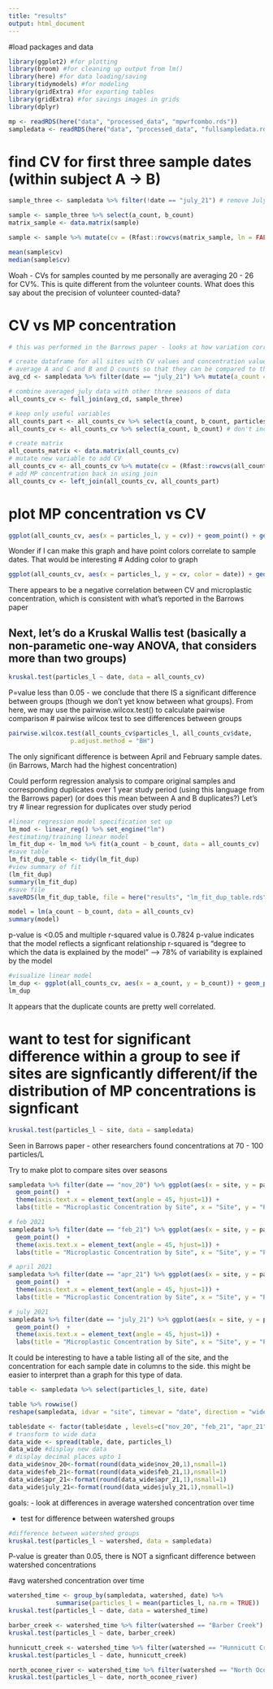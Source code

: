 ```yaml
---
title: "results"
output: html_document
---
```


#load packages and data
```r
library(ggplot2) #for plotting
library(broom) #for cleaning up output from lm()
library(here) #for data loading/saving
library(tidymodels) #for modeling
library(gridExtra) #for exporting tables
library(gridExtra) #for savings images in grids
library(dplyr)

mp <- readRDS(here("data", "processed_data", "mpwrfcombo.rds"))
sampledata <- readRDS(here("data", "processed_data", "fullsampledata.rds"))
```

# find CV for first three sample dates (within subject A -> B)
```r
sample_three <- sampledata %>% filter(!date == "july_21") # remove July samples (counted by volunteers, not by self)

sample <- sample_three %>% select(a_count, b_count)
matrix_sample <- data.matrix(sample)

sample <- sample %>% mutate(cv = (Rfast::rowcvs(matrix_sample, ln = FALSE)*100))

mean(sample$cv)
median(sample$cv)
```

Woah - CVs for samples counted by me personally are averaging 20 - 26 for CV%. This is quite different from the volunteer counts. What does this say about the precision of volunteer counted-data? 

# CV vs MP concentration
```r
# this was performed in the Barrows paper - looks at how variation correlates with concentration - previous findings showed that high-concentration sites had less variability among replicates

# create dataframe for all sites with CV values and concentration values
# average A and C and B and D counts so that they can be compared to the other sample dates for variation
avg_cd <- sampledata %>% filter(date == "july_21") %>% mutate(a_count = ((a_count+c_count)/2)) %>% mutate(b_count = ((b_count+d_count/2)))

# combine averaged july data with other three seasons of data
all_counts_cv <- full_join(avg_cd, sample_three)

# keep only useful variables
all_counts_part <- all_counts_cv %>% select(a_count, b_count, particles_l, date)
all_counts_cv <- all_counts_cv %>% select(a_count, b_count) # don't include particles/L so it won't be calculated with CV

# create matrix
all_counts_matrix <- data.matrix(all_counts_cv)
# mutate new variable to add CV
all_counts_cv <- all_counts_cv %>% mutate(cv = (Rfast::rowcvs(all_counts_matrix, ln = FALSE)*100))
# add MP concentration back in using join
all_counts_cv <- left_join(all_counts_cv, all_counts_part)
```
# plot MP concentration vs CV
```r
ggplot(all_counts_cv, aes(x = particles_l, y = cv)) + geom_point() + geom_smooth(method = lm) + labs(title = "Coefficient of Variance vs. Microplastic Concentration ", x = "Particles/L", y = "Coefficient of Variance %") + scale_x_continuous(trans='log10') # use log scale to better visualize all points
```

Wonder if I can make this graph and have point colors correlate to sample dates. That would be interesting
# Adding color to graph
```r
ggplot(all_counts_cv, aes(x = particles_l, y = cv, color = date)) + geom_point() + labs(title = "Coefficient of Variance vs. Microplastic Concentration ", x = "Particles/L", y = "Coefficient of Variance %") + scale_x_continuous(trans='log10') # use log scale to better visualize all points
```

There appears to be a negative correlation between CV and microplastic concentration, which is consistent with what's reported in the Barrows paper

## Next, let's do a Kruskal Wallis test (basically a non-parametic one-way ANOVA, that considers more than two groups)
```r
kruskal.test(particles_l ~ date, data = all_counts_cv)
```

P=value less than 0.05 - we conclude that there IS a significant difference between groups (though we don't yet know between what groups). From here, we may use the pairwise.wilcox.test() to calculate pairwise comparison
# pairwise wilcox test to see differences between groups
```r
pairwise.wilcox.test(all_counts_cv$particles_l, all_counts_cv$date,
                 p.adjust.method = "BH")
```

The only significant difference is between April and February sample dates. (in Barrows, March had the highest concentration)

Could perform regression analysis to compare original samples and corresponding duplicates over 1 year study period (using this language from the Barrows paper)
(or does this mean between A and B duplicates?) Let's try
# linear regression for duplicates over study period
```r
#linear regression model specification set up
lm_mod <- linear_reg() %>% set_engine("lm")
#estimating/training linear model
lm_fit_dup <- lm_mod %>% fit(a_count ~ b_count, data = all_counts_cv)
#save table
lm_fit_dup_table <- tidy(lm_fit_dup)
#view summary of fit
(lm_fit_dup)
summary(lm_fit_dup)
#save file
saveRDS(lm_fit_dup_table, file = here("results", "lm_fit_dup_table.rds"))

model = lm(a_count ~ b_count, data = all_counts_cv)
summary(model)
```

p-value is <0.05 and multiple r-squared value is 0.7824
p-value indicates that the model reflects a signficant relationship
r-squared is "degree to which the data is explained by the model" --> 78% of variability is explained by the model

```r
#visualize linear model
lm_dup <- ggplot(all_counts_cv, aes(x = a_count, y = b_count)) + geom_point() + geom_smooth(method = lm) + labs(title = "MP Concentration Duplicate Counts", x = "A Count", y = "B Count")
lm_dup
```

It appears that the duplicate counts are pretty well correlated. 

# want to test for significant difference within a group to see if sites are signficantly different/if the distribution of MP concentrations is signficant
```r
kruskal.test(particles_l ~ site, data = sampledata)
```

Seen in Barrows paper - other researchers found concentrations at 70 - 100 particles/L

Try to make plot to compare sites over seasons
```r
sampledata %>% filter(date == "nov_20") %>% ggplot(aes(x = site, y = particles_l, color = )) + 
  geom_point()  +
  theme(axis.text.x = element_text(angle = 45, hjust=1)) +
  labs(title = "Microplastic Concentration by Site", x = "Site", y = "Particles/Liter") + ylim(0,500) + scale_y_continuous(trans='log10')
```

```r
# feb 2021
sampledata %>% filter(date == "feb_21") %>% ggplot(aes(x = site, y = particles_l, color = )) + 
  geom_point()  +
  theme(axis.text.x = element_text(angle = 45, hjust=1)) +
  labs(title = "Microplastic Concentration by Site", x = "Site", y = "Particles/Liter") + ylim(0,500) + scale_y_continuous(trans='log10')

# april 2021
sampledata %>% filter(date == "apr_21") %>% ggplot(aes(x = site, y = particles_l, color = )) + 
  geom_point()  +
  theme(axis.text.x = element_text(angle = 45, hjust=1)) +
  labs(title = "Microplastic Concentration by Site", x = "Site", y = "Particles/Liter") + ylim(0,500) + scale_y_continuous(trans='log10')

# july 2021
sampledata %>% filter(date == "july_21") %>% ggplot(aes(x = site, y = particles_l, color = )) + 
  geom_point()  +
  theme(axis.text.x = element_text(angle = 45, hjust=1)) +
  labs(title = "Microplastic Concentration by Site", x = "Site", y = "Particles/Liter") + ylim(0,500) + scale_y_continuous(trans='log10')
```

It could be interesting to have a table listing all of the site, and the concentration for each sample date in columns to the side. this might be easier to interpret than a graph for this type of data. 
```r
table <- sampledata %>% select(particles_l, site, date)

table %>% rowwise()
reshape(sampledata, idvar = "site", timevar = "date", direction = "wide")
```
```r
table$date <- factor(table$date , levels=c("nov_20", "feb_21", "apr_21", "july_21")) #reorder dates to appear chronologically
# transform to wide data
data_wide <- spread(table, date, particles_l)
data_wide #display new data
# display decimal places upto 1
data_wide$nov_20<-format(round(data_wide$nov_20,1),nsmall=1)
data_wide$feb_21<-format(round(data_wide$feb_21,1),nsmall=1)
data_wide$apr_21<-format(round(data_wide$apr_21,1),nsmall=1)
data_wide$july_21<-format(round(data_wide$july_21,1),nsmall=1)
```

goals: 
- look at differences in average watershed concentration over time

- test for difference between watershed groups
```r
#difference between watershed groups
kruskal.test(particles_l ~ watershed, data = sampledata)
```

P-value is greater than 0.05, there is NOT a signficant difference between watershed concentrations

#avg watershed concentration over time
```r
watershed_time <- group_by(sampledata, watershed, date) %>%
             summarise(particles_l = mean(particles_l, na.rm = TRUE))
kruskal.test(particles_l ~ date, data = watershed_time)

barber_creek <- watershed_time %>% filter(watershed == "Barber Creek")
kruskal.test(particles_l ~ date, barber_creek)

hunnicutt_creek <- watershed_time %>% filter(watershed == "Hunnicutt Creek")
kruskal.test(particles_l ~ date, hunnicutt_creek)

north_oconee_river <- watershed_time %>% filter(watershed == "North Oconee River")
kruskal.test(particles_l ~ date, north_oconee_river)


```

